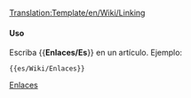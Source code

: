 <noinclude>[[Translation:Template/en/Wiki/Linking]]</noinclude><noinclude>
</noinclude>
{{es/Metaplantilla de avisos| tipo  = contenido
<!-- | imagen = WarningIcon.png -->
| texto  = <strong>Solicitud</strong><br />Por favor no utilice servicios externos de alojamiento de imágenes como puede ser Imageshack o incluso su propio espacio web. Tampoco cargue imágenes extremadamente grandes, que pueden romper los diseños avanzados que se utilizan. Si quiere, puede colaborar subiendo cualquier imagen enlazada externa que encuentre.
}}<noinclude>

==== Uso====
Escriba <nowiki>{{</nowiki>'''Enlaces/Es'''<nowiki>}}</nowiki> en un artículo. Ejemplo:
<pre>{{es/Wiki/Enlaces}}</pre>

[[Category:es/Manual/Base Set/Cajas de mensajes|Enlaces]]</noinclude>